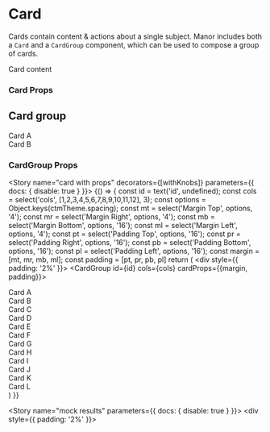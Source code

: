 
<Meta title="Components/Cards" component={Card} />

# Card

Cards contain content & actions about a single subject. Manor includes both a `Card` and a `CardGroup` component,
which can be used to compose a group of cards.

<Preview>
  <Story name="card">
    <div style={{ padding: '2%', display: 'flex' }}>
      <Card id='mdx-card'>
        <div>
          <Typography variant="body1">Card content</Typography>
        </div>
      </Card>
    </div>
  </Story>
</Preview>

### Card Props
<Props of={Card} />

## Card group

<Preview>
  <Story name="card group">
    <div style={{ padding: '2%'}}>
      <CardGroup id='mdx-card-group' cols={2} cardProps={{margin:['4'], padding:['12']}}>
        <Card id='mdx-card-1'>
          <div>
            <Typography variant="body1">Card A</Typography>
          </div>
        </Card>
        <Card id='mdx-card-2'>
          <div>
            <Typography variant="body1">Card B</Typography>
          </div>
        </Card>
      </CardGroup>
    </div>
  </Story>
</Preview>

### CardGroup Props
<Props of={CardGroup} />

<Story name="card with props" decorators={[withKnobs]} parameters={{ docs: { disable: true } }}>
  {() => {
    const id = text('id', undefined);
    const cols = select('cols', [1,2,3,4,5,6,7,8,9,10,11,12], 3);
    const options = Object.keys(ctmTheme.spacing);
    const mt = select('Margin Top', options, '4');
    const mr = select('Margin Right', options, '4');
    const mb = select('Margin Bottom', options, '16');
    const ml = select('Margin Left', options, '4');
    const pt = select('Padding Top', options, '16');
    const pr = select('Padding Right', options, '16');
    const pb = select('Padding Bottom', options, '16');
    const pl = select('Padding Left', options, '16');
    const margin = [mt, mr, mb, ml];
    const padding = [pt, pr, pb, pl]
    return (
      <div style={{ padding: '2%' }}>
        <CardGroup id={id} cols={cols} cardProps={{margin, padding}}>
          <Card>
            <div>
              <Typography variant="body1">Card A</Typography>
            </div>
          </Card>
          <Card>
            <div>
              <Typography variant="body1">Card B</Typography>
            </div>
          </Card>
          <Card id='card-c'>
            <div>
              <Typography variant="body1">Card C</Typography>
            </div>
          </Card>
          <Card id='card-d'>
            <div>
              <Typography variant="body1">Card D</Typography>
            </div>
          </Card>
          <Card id='card-e'>
            <div>
              <Typography variant="body1">Card E</Typography>
            </div>
          </Card>
          <Card id='card-f'>
            <div>
              <Typography variant="body1">Card F</Typography>
            </div>
          </Card>
          <Card id='card-g'>
            <div>
              <Typography variant="body1">Card G</Typography>
            </div>
          </Card>
          <Card id='card-h'>
            <div>
              <Typography variant="body1">Card H</Typography>
            </div>
          </Card>
          <Card id='card-i'>
            <div>
              <Typography variant="body1">Card I</Typography>
            </div>
          </Card>
          <Card id='card-j'>
            <div>
              <Typography variant="body1">Card J</Typography>
            </div>
          </Card>
          <Card id='card-k'>
            <div>
              <Typography variant="body1">Card K</Typography>
            </div>
          </Card>
          <Card id='card-l'>
            <div>
              <Typography variant="body1">Card L</Typography>
            </div>
          </Card>
        </CardGroup>
      </div>
    )
  }}
</Story>

<Story name="mock results" parameters={{ docs: { disable: true } }}>
  <StyledBackground color="grey">
    <div style={{ padding: '2%' }}>
      <CardResultsView />
    </div>
  </StyledBackground>
</Story>
